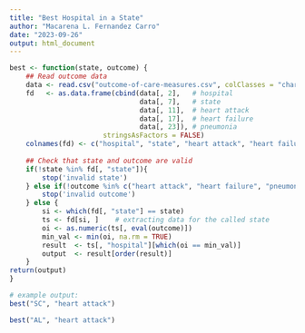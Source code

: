 ---
title: "Best Hospital in a State"
author: "Macarena L. Fernandez Carro"
date: "2023-09-26"
output: html_document
---

```{R}

best <- function(state, outcome) {
    ## Read outcome data
    data <- read.csv("outcome-of-care-measures.csv", colClasses = "character")
    fd   <- as.data.frame(cbind(data[, 2],   # hospital
                                data[, 7],   # state
                                data[, 11],  # heart attack
                                data[, 17],  # heart failure
                                data[, 23]), # pneumonia
                       stringsAsFactors = FALSE)
    colnames(fd) <- c("hospital", "state", "heart attack", "heart failure", "pneumonia")
                                        
    ## Check that state and outcome are valid
    if(!state %in% fd[, "state"]){
        stop('invalid state')
    } else if(!outcome %in% c("heart attack", "heart failure", "pneumonia")){
        stop('invalid outcome')
    } else {
        si <- which(fd[, "state"] == state)
        ts <- fd[si, ]    # extracting data for the called state
        oi <- as.numeric(ts[, eval(outcome)])
        min_val <- min(oi, na.rm = TRUE)
        result  <- ts[, "hospital"][which(oi == min_val)]
        output  <- result[order(result)]
    }
return(output)
}

# example output:
best("SC", "heart attack")  

best("AL", "heart attack")

```  
 